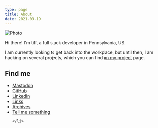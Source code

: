 ```yaml
---
type: page
title: About
date: 2021-03-19
---
```



<Image
  src='/images/tiff.jpg'
  alt='Photo'
  width={150}
  height={100}
  priority
  sizes='(max-width: 640px) 100vw, 640px'
  className='next-image rounded-full'
/>

Hi there! I'm tiff, a full stack developer in Pennsylvania, US.

I am currently looking to get back into the workplace, but until then, I am hacking on several projects, which you can find [on my project](/projects) page.


 <h2>Find me</h2>
  <ul className="text-neutral-500 dark:text-neutral-400">
    <li>
      <a className="flex items-center gap-2 shrink" href='https://hachyderm.io/@tiff'
      >
        Mastodon
      <ArrowIcon />
      </a>
    </li>
    <li>
      <a  className="flex items-center gap-2 shrink" href='https://github.com/twhite96'>
      GitHub
      <ArrowIcon />
      </a>
    </li>
    <li>
      <a  className="flex items-center gap-2 shrink" href='https://linkedin.com/in/tiffanyrwhite'>
      LinkedIn
      <ArrowIcon />
      </a>   
    </li>
    <li>
      <a  className="flex items-center gap-2 shrink" href='https://links.tiffanywhite.dev'>
      Links
      <ArrowIcon />
      </a>   
    </li>
    <li>
      <a  className="flex items-center gap-2 shrink" href='https://archive.tiffanywhite.dev'>
      Archives
      <ArrowIcon />
      </a>   
    </li>
    <li>
      <a  className="flex items-center gap-2 shrink" href='mailto:tiffany@tiffanywhite.dev'>
      Tell me something
      <ArrowIcon />
      </a>
      
    </li>
  </ul>